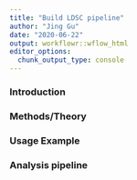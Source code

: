 ```yaml
---
title: "Build LDSC pipeline"
author: "Jing Gu"
date: "2020-06-22"
output: workflowr::wflow_html
editor_options:
  chunk_output_type: console
---
```


### **Introduction**



### **Methods/Theory**



### **Usage Example**



### **Analysis pipeline**

```r

```

